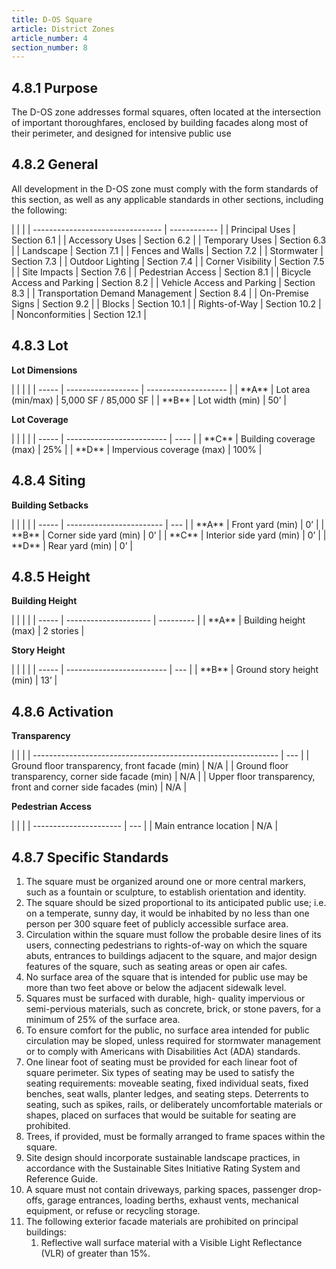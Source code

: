 ```yaml
---
title: D-OS Square
article: District Zones
article_number: 4
section_number: 8
---
```


## 4.8.1 Purpose

The D-OS zone addresses formal squares, often located at the intersection of important thoroughfares, enclosed by building facades along most of their perimeter, and designed for intensive public use

## 4.8.2 General

All development in the D-OS zone must comply with the form standards of this section, as well as any applicable standards in other sections, including the following:

<TableSmall>
  | | | | -------------------------------- | ------------ | | Principal Uses |
  Section 6.1 | | Accessory Uses | Section 6.2 | | Temporary Uses | Section 6.3
  | | Landscape | Section 7.1 | | Fences and Walls | Section 7.2 | | Stormwater
  | Section 7.3 | | Outdoor Lighting | Section 7.4 | | Corner Visibility |
  Section 7.5 | | Site Impacts | Section 7.6 | | Pedestrian Access | Section 8.1
  | | Bicycle Access and Parking | Section 8.2 | | Vehicle Access and Parking |
  Section 8.3 | | Transportation Demand Management | Section 8.4 | | On-Premise
  Signs | Section 9.2 | | Blocks | Section 10.1 | | Rights-of-Way | Section 10.2
  | | Nonconformities | Section 12.1 |
</TableSmall>

## 4.8.3 Lot

**Lot Dimensions**

<TableSmall>
  | | | | | ----- | ------------------ | -------------------- | | **A** | Lot
  area (min/max) | 5,000 SF / 85,000 SF | | **B** | Lot width (min) | 50’ |
</TableSmall>

**Lot Coverage**

<TableSmall>
  | | | | | ----- | ------------------------- | ---- | | **C** | Building
  coverage (max) | 25% | | **D** | Impervious coverage (max) | 100% |
</TableSmall>

## 4.8.4 Siting

**Building Setbacks**

<TableSmall>
  | | | | | ----- | ------------------------ | --- | | **A** | Front yard (min)
  | 0’ | | **B** | Corner side yard (min) | 0’ | | **C** | Interior side yard
  (min) | 0’ | | **D** | Rear yard (min) | 0’ |
</TableSmall>

## 4.8.5 Height

**Building Height**

<TableSmall>
  | | | | | ----- | --------------------- | --------- | | **A** | Building
  height (max) | 2 stories |
</TableSmall>

**Story Height**

<TableSmall>
  | | | | | ----- | ------------------------- | --- | | **B** | Ground story
  height (min) | 13’ |
</TableSmall>

## 4.8.6 Activation

**Transparency**

<TableSmall>
  | | | | ------------------------------------------------------------- | --- |
  | Ground floor transparency, front facade (min) | N/A | | Ground floor
  transparency, corner side facade (min) | N/A | | Upper floor transparency,
  front and corner side facades (min) | N/A |
</TableSmall>

**Pedestrian Access**

<TableSmall>
  | | | | ---------------------- | --- | | Main entrance location | N/A |
</TableSmall>

## 4.8.7 Specific Standards

1. The square must be organized around one or more central markers, such as a fountain or sculpture, to establish orientation and identity.
2. The square should be sized proportional to its anticipated public use; i.e. on a temperate, sunny day, it would be inhabited by no less than one person per 300 square feet of publicly accessible surface area.
3. Circulation within the square must follow the probable desire lines of its users, connecting pedestrians to rights-of-way on which the square abuts, entrances to buildings adjacent to the square, and major design features of the square, such as seating areas or open air cafes.
4. No surface area of the square that is intended for public use may be more than two feet above or below the adjacent sidewalk level.
5. Squares must be surfaced with durable, high- quality impervious or semi-pervious materials, such as concrete, brick, or stone pavers, for a minimum of 25% of the surface area.
6. To ensure comfort for the public, no surface area intended for public circulation may be sloped, unless required for stormwater management or to comply with Americans with Disabilities Act (ADA) standards.
7. One linear foot of seating must be provided for each linear foot of square perimeter. Six types of seating may be used to satisfy the seating requirements: moveable seating, fixed individual seats, fixed benches, seat walls, planter ledges, and seating steps. Deterrents to seating, such as spikes, rails, or deliberately uncomfortable materials or shapes, placed on surfaces that would be suitable for seating are prohibited.
8. Trees, if provided, must be formally arranged to frame spaces within the square.
9. Site design should incorporate sustainable landscape practices, in accordance with the Sustainable Sites Initiative Rating System and Reference Guide.
10. A square must not contain driveways, parking spaces, passenger drop-offs, garage entrances, loading berths, exhaust vents, mechanical equipment, or refuse or recycling storage.
11. The following exterior facade materials are prohibited on principal buildings:
    1. Reflective wall surface material with a Visible Light Reflectance (VLR) of greater than 15%.
